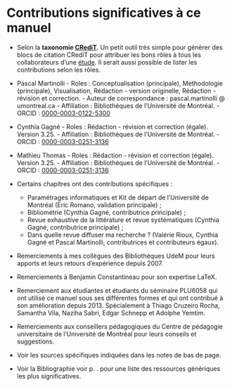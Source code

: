 # Contributions significatives à ce manuel {#sec-contributions}

-   Selon la **taxonomie [CRediT](https://coop-ist.cirad.fr/etre-auteur/reconnaitre-tous-les-contributeurs/3-la-taxonomie-credit-pour-identifier-toutes-les-contributions)**. Un petit outil très simple pour générer des blocs de citation CRediT pour attribuer les bons rôles à tous les collaborateurs d'une [étude](https://rollercoaster.shinyapps.io/tenzing/). Il serait aussi possible de lister les contributions selon les rôles.

-   Pascal Martinolli
        -   Roles : Conceptualisation (principale), Méthodologie (principale), Visualisation, Rédaction - version originelle, Rédaction - révision et correction.
        -   Auteur de correspondance : pascal.martinolli \@ umontreal.ca
        -   Affiliation : Bibliothèques de l'Université de Montréal.
        -   ORCID : [0000-0003-0122-5300](https://orcid.org/0000-0003-0122-5300)
-   Cynthia Gagné
        -   Roles : Rédaction - révision et correction (égale). Version 3.25.
        -   Affiliation : Bibliothèques de l'Université de Montréal.
        -   ORCID : [0000-0003-0251-3136](https://orcid.org/0000-0003-0251-3136)
-   Mathieu Thomas
        -   Roles : Rédaction - révision et correction (égale). Version 3.25.
        -   Affiliation : Bibliothèques de l'Université de Montréal.
        -   ORCID : [0000-0003-0251-3136](https://orcid.org/0000-0003-0251-3136)

-   Certains chapitres ont des contributions spécifiques :
    -   Paramétrages informatiques et Kit de départ de l'Université de Montréal (Eric Romano, validation principale) ;
    -   Bibliométrie (Cynthia Gagné, contributrice principale) ;
    -   Revue exhaustive de la littérature et revue systématiques (Cynthia Gagné, contributrice principale) ;
    -   Dans quelle revue diffuser ma recherche ? (Valérie Rioux, Cynthia Gagné et Pascal Martinolli, contributrices et contributeurs égaux).

-   Remerciements à mes collègues des Bibliothèques UdeM pour leurs apports et leurs retours d'expérience depuis 2007.
-   Remerciements à Benjamin Constantineau pour son expertise LaTeX.
-   Remerciement aux étudiantes et étudiants du séminaire PLU6058 qui ont utilisé ce manuel sous ses différentes formes et qui ont contribué à son amélioration depuis 2013. Spécialement à Thiago Cruzeiro Rocha, Samantha Vila, Naziha Sabri, Edgar Schnepp et Adolphe Yemtim.
-   Remerciements aux conseillers pédagogiques du Centre de pédagogie universitaire de l'Université de Montréal pour leurs conseils et suggestions.
-   Voir les sources spécifiques indiquées dans les notes de bas de page.
-   Voir la Bibliographie voir p. . pour une liste des ressources génériques les plus significatives.
